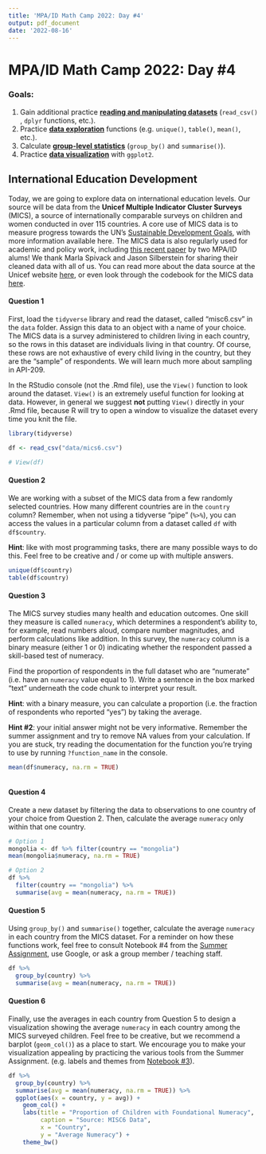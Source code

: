 ```yaml
---
title: 'MPA/ID Math Camp 2022: Day #4'
output: pdf_document
date: '2022-08-16'
---
```


# MPA/ID Math Camp 2022: Day #4

### Goals:

1.  Gain additional practice [**reading and manipulating datasets**]{.underline} (`read_csv()` , `dplyr` functions, etc.).
2.  Practice [**data exploration**]{.underline} functions (e.g. `unique()`, `table()`, `mean()`, etc.).
3.  Calculate [**group-level statistics**]{.underline} (`group_by()` and `summarise()`).
4.  Practice [**data visualization**]{.underline} with `ggplot2`.

## International Education Development

Today, we are going to explore data on international education levels. Our source will be data from the **Unicef Multiple Indicator Cluster Surveys** (MICS), a source of internationally comparable surveys on children and women conducted in over 115 countries. A core use of MICS data is to measure progress towards the UN's [Sustainable Development Goals](https://www.unicef.org/sdgs), with more information available here. The MICS data is also regularly used for academic and policy work, including [this recent paper](https://riseprogramme.org/publications/evaluating-systems-three-approaches-analyzing-education-systems-and-informing-action) by two MPA/ID alums! We thank Marla Spivack and Jason Silberstein for sharing their cleaned data with all of us. You can read more about the data source at the Unicef website [here](https://mics.unicef.org/about), or even look through the codebook for the MICS data [here](https://mics.unicef.org/files?job=W1siZiIsIjIwMjAvMDUvMTIvMTgvMjUvNDUvNzAxLzIwXzA1XzA4X01JQ1NfR3VpZGVib29rX2NvbXByZXNzZWQucGRmIl1d&sha=6d386818d588d05c).

#### Question 1

First, load the `tidyverse` library and read the dataset, called "misc6.csv" in the `data` folder. Assign this data to an object with a name of your choice. The MICS data is a survey administered to children living in each country, so the rows in this dataset are individuals living in that country. Of course, these rows are not exhaustive of every child living in the country, but they are the "sample" of respondents. We will learn much more about sampling in API-209.

In the RStudio console (not the .Rmd file), use the `View()` function to look around the dataset. `View()` is an extremely useful function for looking at data. However, in general we suggest **not** putting `View()` directly in your .Rmd file, because R will try to open a window to visualize the dataset every time you knit the file.

```r
library(tidyverse)

df <- read_csv("data/mics6.csv")

# View(df)
```

#### Question 2

We are working with a subset of the MICS data from a few randomly selected countries. How many different countries are in the `country` column? Remember, when not using a tidyverse "pipe" (`%>%`), you can access the values in a particular column from a dataset called `df` with `df$country`.

**Hint**: like with most programming tasks, there are many possible ways to do this. Feel free to be creative and / or come up with multiple answers.

```r
unique(df$country)
table(df$country)
```

#### Question 3

The MICS survey studies many health and education outcomes. One skill they measure is called `numeracy`, which determines a respondent's ability to, for example, read numbers aloud, compare number magnitudes, and perform calculations like addition. In this survey, the `numeracy` column is a binary measure (either 1 or 0) indicating whether the respondent passed a skill-based test of numeracy.

Find the proportion of respondents in the full dataset who are "numerate" (i.e. have an `numeracy` value equal to 1). Write a sentence in the box marked "text" underneath the code chunk to interpret your result.

**Hint**: with a binary measure, you can calculate a proportion (i.e. the fraction of respondents who reported "yes") by taking the average.

**Hint #2**: your initial answer might not be very informative. Remember the summer assignment and try to remove NA values from your calculation. If you are stuck, try reading the documentation for the function you're trying to use by running `?function_name` in the console.

```r
mean(df$numeracy, na.rm = TRUE)
```

```text

```

#### Question 4

Create a new dataset by filtering the data to observations to one country of your choice from Question 2. Then, calculate the average `numeracy` only within that one country.

```r
# Option 1
mongolia <- df %>% filter(country == "mongolia")
mean(mongolia$numeracy, na.rm = TRUE)

# Option 2
df %>% 
  filter(country == "mongolia") %>% 
  summarise(avg = mean(numeracy, na.rm = TRUE))
```

#### Question 5

Using `group_by()` and `summarise()` together, calculate the average `numeracy` in each country from the MICS dataset. For a reminder on how these functions work, feel free to consult Notebook #4 from the [Summer Assignment](https://colab.research.google.com/drive/17AHZZiT2VSMPmJNIM1TaCb08R9iqkAgq?authuser=1#scrollTo=4OIE4FE4ZYwb), use Google, or ask a group member / teaching staff.

```r
df %>% 
  group_by(country) %>% 
  summarise(avg = mean(numeracy, na.rm = TRUE))
```

#### Question 6

Finally, use the averages in each country from Question 5 to design a visualization showing the average `numeracy` in each country among the MICS surveyed children. Feel free to be creative, but we recommend a barplot (`geom_col()`) as a place to start. We encourage you to make your visualization appealing by practicing the various tools from the Summer Assignment. (e.g. labels and themes from [Notebook #3](https://colab.research.google.com/drive/11PqVncdckruVj7XOIuhnogMbGtR9jhej?authuser=1#scrollTo=Csp-4ySOrQJP)).

```r
df %>% 
  group_by(country) %>% 
  summarise(avg = mean(numeracy, na.rm = TRUE)) %>% 
  ggplot(aes(x = country, y = avg)) +
    geom_col() + 
    labs(title = "Proportion of Children with Foundational Numeracy",
         caption = "Source: MISC6 Data",
         x = "Country",
         y = "Average Numeracy") + 
    theme_bw()
  
```
